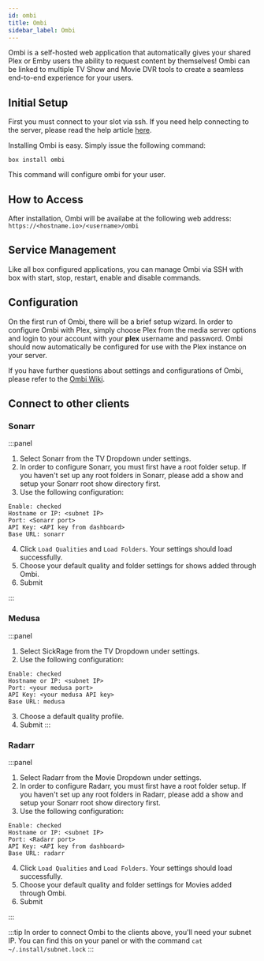 ```yaml
---
id: ombi
title: Ombi
sidebar_label: Ombi
---
```


Ombi is a self-hosted web application that automatically gives your shared Plex or Emby users the ability to request content by themselves! Ombi can be linked to multiple TV Show and Movie DVR tools to create a seamless end-to-end experience for your users.

## Initial Setup

First you must connect to your slot via ssh. If you need help connecting to the server, please read the help article [here](../getting-started/how-do-i-connect.md).

Installing Ombi is easy. Simply issue the following command:

```plaintext main
box install ombi
```

This command will configure ombi for your user.

## How to Access

After installation, Ombi will be availabe at the following web address: `https://<hostname.io>/<username>/ombi`

## Service Management

Like all box configured applications, you can manage Ombi via SSH with box with start, stop, restart, enable and disable commands.


<SystemdTabs service="ombi" />

## Configuration

On the first run of Ombi, there will be a brief setup wizard. In order to configure Ombi with Plex, simply choose Plex from the media server options and login to your account with your **plex** username and password. Ombi should now automatically be configured for use with the Plex instance on your server.

If you have further questions about settings and configurations of Ombi, please refer to the [Ombi Wiki](https://github.com/tidusjar/Ombi/wiki).

## Connect to other clients

### Sonarr

:::panel

1. Select Sonarr from the TV Dropdown under settings.
2. In order to configure Sonarr, you must first have a root folder setup. If you haven't set up any root folders in Sonarr, please add a show and setup your Sonarr root show directory first.
3. Use the following configuration:

```plaintext
Enable: checked
Hostname or IP: <subnet IP>
Port: <Sonarr port>
API Key: <API key from dashboard>
Base URL: sonarr
```

4. Click `Load Qualities` and `Load Folders`. Your settings should load successfully.
5. Choose your default quality and folder settings for shows added through Ombi.
6. Submit

:::

### Medusa

:::panel

1. Select SickRage from the TV Dropdown under settings.
2. Use the following configuration:

```plaintext
Enable: checked
Hostname or IP: <subnet IP>
Port: <your medusa port>
API Key: <your medusa API key>
Base URL: medusa
```

3. Choose a default quality profile.
4. Submit
   :::

### Radarr

:::panel

1. Select Radarr from the Movie Dropdown under settings.
2. In order to configure Radarr, you must first have a root folder setup. If you haven't set up any root folders in Radarr, please add a show and setup your Sonarr root show directory first.
3. Use the following configuration:

```plaintext
Enable: checked
Hostname or IP: <subnet IP>
Port: <Radarr port>
API Key: <API key from dashboard>
Base URL: radarr
```

4. Click `Load Qualities` and `Load Folders`. Your settings should load successfully.
5. Choose your default quality and folder settings for Movies added through Ombi.
6. Submit

:::

:::tip
In order to connect Ombi to the clients above, you'll need your subnet IP. You can find this on your panel or with the command `cat ~/.install/subnet.lock`
:::
